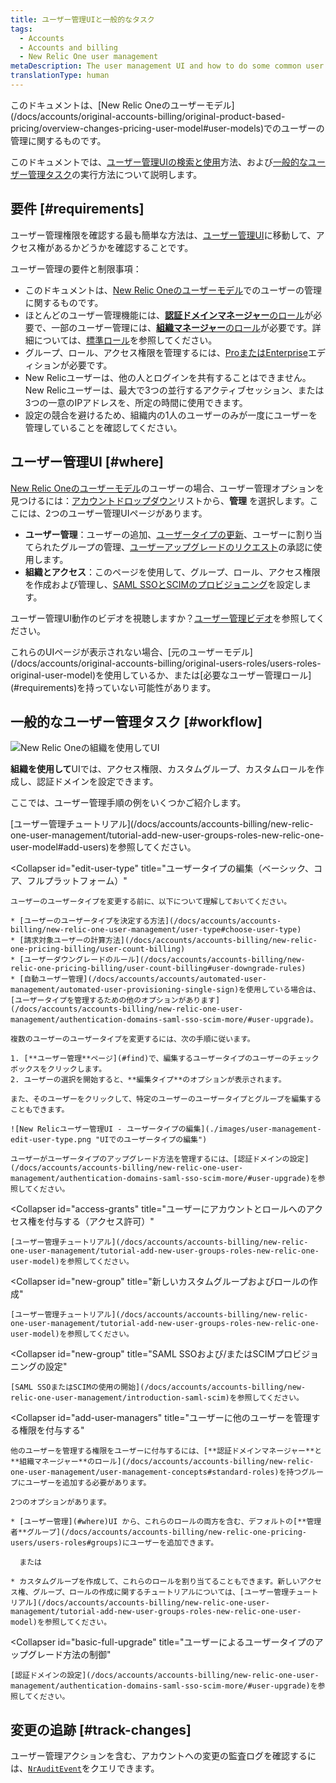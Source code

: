```yaml
---
title: ユーザー管理UIと一般的なタスク
tags:
  - Accounts
  - Accounts and billing
  - New Relic One user management
metaDescription: The user management UI and how to do some common user management tasks (New Relic One user model).
translationType: human
---
```


<Callout title="新規ユーザーモデル">
  このドキュメントは、[New Relic Oneのユーザーモデル](/docs/accounts/original-accounts-billing/original-product-based-pricing/overview-changes-pricing-user-model#user-models)でのユーザーの管理に関するものです。
</Callout>

このドキュメントでは、[ユーザー管理UIの検索と使用](#where)方法、および[一般的なユーザー管理タスク](#workflow)の実行方法について説明します。

## 要件 [#requirements]

ユーザー管理権限を確認する最も簡単な方法は、[ユーザー管理UI](#where)に移動して、アクセス権があるかどうかを確認することです。

ユーザー管理の要件と制限事項：

* このドキュメントは、[New Relic Oneのユーザーモデル](/docs/accounts/original-accounts-billing/original-product-based-pricing/overview-user-models)でのユーザーの管理に関するものです。
* ほとんどのユーザー管理機能には、[**認証ドメインマネージャー**のロール](/docs/accounts/accounts-billing/new-relic-one-pricing-users/users-roles#standard-roles)が必要で、一部のユーザー管理には、[**組織マネージャー**のロール](/docs/accounts/accounts-billing/new-relic-one-pricing-users/users-roles#standard-roles)が必要です。詳細については、[標準ロール](/docs/accounts/accounts-billing/new-relic-one-user-management/user-management-concepts#standard-roles)を参照してください。
* グループ、ロール、アクセス権限を管理するには、[ProまたはEnterprise](https://newrelic.com/pricing)エディションが必要です。
* New Relicユーザーは、他の人とログインを共有することはできません。New Relicユーザーは、最大で3つの並行するアクティブセッション、または3つの一意のIPアドレスを、所定の時間に使用できます。
* 設定の競合を避けるため、組織内の1人のユーザーのみが一度にユーザーを管理していることを確認してください。

## ユーザー管理UI [#where]

[New Relic Oneのユーザーモデル](/docs/accounts/original-accounts-billing/original-product-based-pricing/overview-user-models)のユーザーの場合、ユーザー管理オプションを見つけるには：[アカウントドロップダウン](/docs/using-new-relic/welcome-new-relic/get-started/glossary#account-dropdown)リストから、**管理** を選択します。ここには、2つのユーザー管理UIページがあります。

* **ユーザー管理**：ユーザーの追加、[ユーザータイプの更新](#edit-user-type)、ユーザーに割り当てられたグループの管理、[ユーザーアップグレードのリクエスト](/docs/accounts/accounts-billing/new-relic-one-user-management/authentication-domains-saml-sso-scim-more/#session-mgmt)の承認に使用します。
* **組織とアクセス**：このページを使用して、グループ、ロール、アクセス権限を作成および管理し、[SAML SSOとSCIMのプロビジョニング](/docs/accounts/accounts-billing/new-relic-one-user-management/authentication-domains-saml-sso-scim-more)を設定します。

ユーザー管理UI動作のビデオを視聴しますか？[ユーザー管理ビデオ](/docs/accounts/accounts-billing/new-relic-one-user-management/user-mgmt-videos)を参照してください。

<Callout variant="important">
  これらのUIページが表示されない場合、[元のユーザーモデル](/docs/accounts/original-accounts-billing/original-users-roles/users-roles-original-user-model)を使用しているか、または[必要なユーザー管理ロール](#requirements)を持っていない可能性があります。
</Callout>

## 一般的なユーザー管理タスク [#workflow]

![New Relic Oneの組織を使用してUI](./images/new-relic-one-user-mgmt.png "New Relic Oneの組織を使用してUI") <figcaption>**組織を使用して**UIでは、アクセス権限、カスタムグループ、カスタムロールを作成し、認証ドメインを設定できます。</figcaption>

ここでは、ユーザー管理手順の例をいくつかご紹介します。

<CollapserGroup>
  <Collapser
    id="add-users"
    title="ユーザーの追加、編集、削除"
  >
    [ユーザー管理チュートリアル](/docs/accounts/accounts-billing/new-relic-one-user-management/tutorial-add-new-user-groups-roles-new-relic-one-user-model#add-users)を参照してください。
  </Collapser>

  <Collapser
    id="edit-user-type"
    title="ユーザータイプの編集（ベーシック、コア、フルプラットフォーム）"
  >
    ユーザーのユーザータイプを変更する前に、以下について理解しておいてください。

    * [ユーザーのユーザータイプを決定する方法](/docs/accounts/accounts-billing/new-relic-one-user-management/user-type#choose-user-type)
    * [請求対象ユーザーの計算方法](/docs/accounts/accounts-billing/new-relic-one-pricing-billing/user-count-billing)
    * [ユーザーダウングレードのルール](/docs/accounts/accounts-billing/new-relic-one-pricing-billing/user-count-billing#user-downgrade-rules)
    * [自動ユーザー管理](/docs/accounts/accounts/automated-user-management/automated-user-provisioning-single-sign)を使用している場合は、[ユーザータイプを管理するための他のオプションがあります](/docs/accounts/accounts-billing/new-relic-one-user-management/authentication-domains-saml-sso-scim-more/#user-upgrade)。

    複数のユーザーのユーザータイプを変更するには、次の手順に従います。

    1. [**ユーザー管理**ページ](#find)で、編集するユーザータイプのユーザーのチェックボックスをクリックします。
    2. ユーザーの選択を開始すると、**編集タイプ**のオプションが表示されます。

    また、そのユーザーをクリックして、特定のユーザーのユーザータイプとグループを編集することもできます。

    ![New Relicユーザー管理UI - ユーザータイプの編集](./images/user-management-edit-user-type.png "UIでのユーザータイプの編集")

    ユーザーがユーザータイプのアップグレード方法を管理するには、[認証ドメインの設定](/docs/accounts/accounts-billing/new-relic-one-user-management/authentication-domains-saml-sso-scim-more/#user-upgrade)を参照してください。
  </Collapser>

  <Collapser
    id="access-grants"
    title="ユーザーにアカウントとロールへのアクセス権を付与する（アクセス許可）"
  >
    [ユーザー管理チュートリアル](/docs/accounts/accounts-billing/new-relic-one-user-management/tutorial-add-new-user-groups-roles-new-relic-one-user-model)を参照してください。
  </Collapser>

  <Collapser
    id="new-group"
    title="新しいカスタムグループおよびロールの作成"
  >
    [ユーザー管理チュートリアル](/docs/accounts/accounts-billing/new-relic-one-user-management/tutorial-add-new-user-groups-roles-new-relic-one-user-model)を参照してください。
  </Collapser>

  <Collapser
    id="new-group"
    title="SAML SSOおよび/またはSCIMプロビジョニングの設定"
  >
    [SAML SSOまたはSCIMの使用の開始](/docs/accounts/accounts-billing/new-relic-one-user-management/introduction-saml-scim)を参照してください。
  </Collapser>

  <Collapser
    id="add-user-managers"
    title="ユーザーに他のユーザーを管理する権限を付与する"
  >
    他のユーザーを管理する権限をユーザーに付与するには、[**認証ドメインマネージャー**と**組織マネージャー**のロール](/docs/accounts/accounts-billing/new-relic-one-user-management/user-management-concepts#standard-roles)を持つグループにユーザーを追加する必要があります。

    2つのオプションがあります。

    * [ユーザー管理](#where)UI から、これらのロールの両方を含む、デフォルトの[**管理者**グループ](/docs/accounts/accounts-billing/new-relic-one-pricing-users/users-roles#groups)にユーザーを追加できます。

      または

    * カスタムグループを作成して、これらのロールを割り当てることもできます。新しいアクセス権、グループ、ロールの作成に関するチュートリアルについては、[ユーザー管理チュートリアル](/docs/accounts/accounts-billing/new-relic-one-user-management/tutorial-add-new-user-groups-roles-new-relic-one-user-model)を参照してください。
  </Collapser>

  <Collapser
    id="basic-full-upgrade"
    title="ユーザーによるユーザータイプのアップグレード方法の制御"
  >
    [認証ドメインの設定](/docs/accounts/accounts-billing/new-relic-one-user-management/authentication-domains-saml-sso-scim-more/#user-upgrade)を参照してください。
  </Collapser>
</CollapserGroup>

## 変更の追跡 [#track-changes]

ユーザー管理アクションを含む、アカウントへの変更の監査ログを確認するには、[`NrAuditEvent`](/docs/insights/insights-data-sources/default-data/nrauditevent-event-data-query-examples)をクエリできます。
